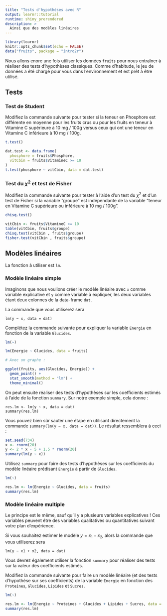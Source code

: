 ```yaml
---
title: "Tests d'hypothèses avec R"
output: learnr::tutorial
runtime: shiny_prerendered
description: >
  Ainsi que des modèles linéaires
---
```


```r
library(learnr)
knitr::opts_chunk$set(echo = FALSE)
data("fruits", package = "intro2r")
```

Nous allons enore une fois utiliser les données `fruits` pour nous entraîner à réaliser des tests d'hypothèses classiques. Comme d'habitude, le jeu de données a été chargé pour vous dans l'environnement et est prêt à être utilisé.

## Tests 

### Test de Student

Modifiez la commande suivante pour tester si la teneur en Phosphore est différente en moyenne pour les fruits crus ou pour les fruits en teneur à Vitamine C supérieure à 10 mg / 100g versus ceux qui ont une teneur en Vitamine C inférieure à 10 mg / 100g.

```r
t.test()
```

```r
dat.test <- data.frame(
  phosphore = fruits$Phosphore,
  vitCbin = fruits$VitamineC >= 10
)
t.test(phosphore ~ vitCbin, data = dat.test)
```

### Test du $\chi^2$ et test de Fisher

Modifiez la commande suivante pour tester à l'aide d'un test du $\chi^2$ et d'un test de Fisher si la variable "groupe" est indépendante de la variable "teneur en Vitamine C supérieure ou inférieure à 10 mg / 100g".

```r
chisq.test()
```

```r
vitCbin <- fruits$VitamineC >= 10
table(vitCbin, fruits$groupe)
chisq.test(vitCbin , fruits$groupe)
fisher.test(vitCbin , fruits$groupe)
```

## Modèles linéaires 

La fonction à utiliser est `lm`.

### Modèle linéaire simple

Imaginons que nous voulions créer le modèle linéaire avec `x` comme variable explicative et `y` comme variable à expliquer, les deux variables étant deux colonnes de la data-frame `dat`.

La commande que vous utiliserez sera

```
lm(y ~ x, data = dat)
```

Complétez la commande suivante pour expliquer la variable `Energie` en fonction de la variable `Glucides`.

```r
lm(~)
```

```r
lm(Energie ~ Glucides, data = fruits)

# Avec un graphe : 

ggplot(fruits, aes(Glucides, Energie)) + 
  geom_point() + 
  stat_smooth(method = "lm") + 
  theme_minimal()
```


On peut ensuite réaliser des tests d'hypothèses sur les coefficients estimés à l'aide de la fonction `summary`. Sur notre exemple simple, cela donne : 

```
res.lm <- lm(y ~ x, data = dat)
summary(res.lm)
```

Vous pouvez bien sûr sauter une étape en utilisant directement la commande `summary(lm(y ~ x, data = dat))`. Le résultat ressemblera à ceci : 

```r
set.seed(734)
x <- rnorm(20)
y <- 2 * x - 5 + 1.5 * rnorm(20)
summary(lm(y ~ x))
```

Utilisez `summary` pour faire des tests d'hypothèses sur les coefficients du modèle linéaire prédisant `Energie` à partir de `Glucides`.

```r
lm(~)
```

```r
res.lm <- lm(Energie ~ Glucides, data = fruits)
summary(res.lm)
```


### Modèle linéaire multiple

Le principe est le même, sauf qu'il y a plusieurs variables explicatives ! Ces variables peuvent être des variables qualitatives ou quantitatives suivant votre plan d'expérience.

Si vous souhaitez estimer le modèle $y = x_1 + x_2$, alors la commande que vous utiliserez sera

```
lm(y ~ x1 + x2, data = dat)
```

Vous devrez également utiliser la fonction `summary` pour réaliser des tests sur la valeur des coefficients estimés.

Modifiez la commande suivante pour faire un modèle linéaire (et des tests d'hypothèse sur ses coefficients) de la variable  `Energie` en fonction des `Proteines`, `Glucides`, `Lipides` et `Sucres`.

```r
lm(~)
```

```r
res.lm <- lm(Energie ~ Proteines + Glucides + Lipides + Sucres, data = fruits)
summary(res.lm)
```



